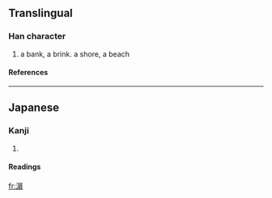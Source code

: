 ==Translingual==
===Han character===
{{Han char|rn=85|rad=水|as=14|sn=17|four=|canj=水十日金 (EJAC)}}
# a bank, a brink. a shore, a beach
====References====
{{Han ref|kx=0657.361|dkj=18538|dj=1067.200|hdz=80024.200|uh=6FF5|ud=28661}}

----
==Japanese==
===Kanji===
{{ja-kanji|grade=|rs=水14}}
# {{defn|Japanese}} 
====Readings====
{{ja-readings|on=[[ひん]] (hin)|kun=[[はま]] (hama)}}

[[fr:濵]]